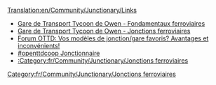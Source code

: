 [[Translation:en/Community/Junctionary/Links]]
<noinclude></noinclude>
* [http://www.transporttycoon.net/rail Gare de Transport Tycoon de Owen - Fondamentaux ferroviaires]
* [http://www.transporttycoon.net/junctions Gare de Transport Tycoon de Owen - Jonctions ferroviaires]
* [http://www.tt-forums.net/viewtopic.php?p=251709#251709 Forum OTTD: Vos modèles de jonction/gare favoris? Avantages et inconvénients!]
* [http://wiki.openttdcoop.org/Junctionary #openttdcoop Jonctionnaire]
* [[:Category:fr/Community/Junctionary/Jonctions ferroviaires]]

[[Category:fr/Community/Junctionary/Jonctions ferroviaires]]